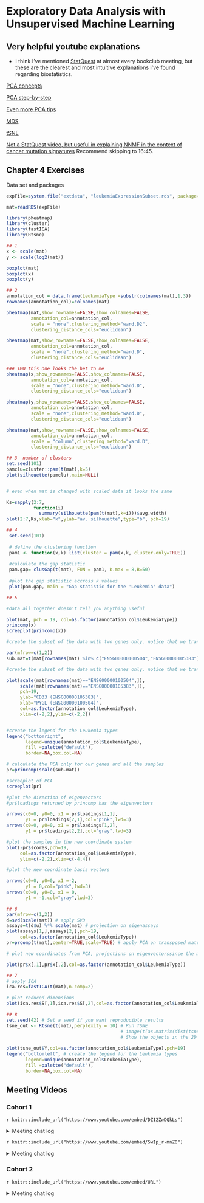 
# Exploratory Data Analysis with Unsupervised Machine Learning

## Very helpful youtube explanations
- I think I've mentioned [StatQuest](https://www.youtube.com/@statquest) at almost every bookclub meeting, but these are the clearest and most intuitive explanations I've found regarding biostatistics. 

[PCA concepts](https://www.youtube.com/watch?v=HMOI_lkzW08)

[PCA step-by-step](https://www.youtube.com/watch?v=FgakZw6K1QQ)

[Even more PCA tips](https://www.youtube.com/watch?v=oRvgq966yZg)

[MDS](https://www.youtube.com/watch?v=GEn-_dAyYME)

[tSNE](https://www.youtube.com/watch?v=NEaUSP4YerM)

[Not a StatQuest video, but useful in explaining NNMF in the context of cancer mutation signatures](https://www.youtube.com/watch?v=1_43nCptm44) Recommend skipping to 16:45.

## Chapter 4 Exercises

Data set and packages

```r
expFile=system.file("extdata", "leukemiaExpressionSubset.rds", package="compGenomRData") 

mat=readRDS(expFile) 

library(pheatmap) 
library(cluster) 
library(fastICA)
library(Rtsne)
```

```r
## 1
x <- scale(mat)
y <- scale(log2(mat))

boxplot(mat) 
boxplot(x) 
boxplot(y)

```


```r
## 2 
annotation_col = data.frame(LeukemiaType =substr(colnames(mat),1,3))
rownames(annotation_col)=colnames(mat)

pheatmap(mat,show_rownames=FALSE,show_colnames=FALSE,
         annotation_col=annotation_col,
         scale = "none",clustering_method="ward.D2",
         clustering_distance_cols="euclidean")

pheatmap(mat,show_rownames=FALSE,show_colnames=FALSE,
         annotation_col=annotation_col,
         scale = "none",clustering_method="ward.D",
         clustering_distance_cols="euclidean")

### IMO this one looks the bet to me
pheatmap(x,show_rownames=FALSE,show_colnames=FALSE,
         annotation_col=annotation_col,
         scale = "none",clustering_method="ward.D",
         clustering_distance_cols="euclidean")

pheatmap(y,show_rownames=FALSE,show_colnames=FALSE,
         annotation_col=annotation_col,
         scale = "none",clustering_method="ward.D",
         clustering_distance_cols="euclidean")

pheatmap(mat,show_rownames=FALSE,show_colnames=FALSE,
         annotation_col=annotation_col,
         scale = "column",clustering_method="ward.D",
         clustering_distance_cols="euclidean")

```


```r
## 3  number of clusters 
set.seed(101) 
pamclu=cluster::pam(t(mat),k=5)
plot(silhouette(pamclu),main=NULL)


# even when mat is changed with scaled data it looks the same

Ks=sapply(2:7,
          function(i) 
            summary(silhouette(pam(t(mat),k=i)))$avg.width) 
plot(2:7,Ks,xlab="k",ylab="av. silhouette",type="b", pch=19)
```



```r
## 4 
 set.seed(101) 
 
 # define the clustering function 
 pam1 <- function(x,k) list(cluster = pam(x,k, cluster.only=TRUE)) 
 
 #calculate the gap statistic
 pam.gap= clusGap(t(mat), FUN = pam1, K.max = 8,B=50)
 
 #plot the gap statistic accross k values
 plot(pam.gap, main = "Gap statistic for the 'Leukemia' data")

```


```r
## 5 

#data all together doesn't tell you anything useful 

plot(mat, pch = 19, col=as.factor(annotation_col$LeukemiaType)) 
princomp(x)
screeplot(princomp(x))
```


```r
#create the subset of the data with two genes only. notice that we transpose the matrix so samples are on the columns

par(mfrow=c(1,2))
sub.mat=t(mat[rownames(mat) %in% c("ENSG00000100504","ENSG00000105383"),])
```

```r
#create the subset of the data with two genes only. notice that we transpose the matrix so samples are on the columns

plot(scale(mat[rownames(mat)=="ENSG00000100504",]),
     scale(mat[rownames(mat)=="ENSG00000105383",]),
     pch=19,
     ylab="CD33 (ENSG00000105383)",
     xlab="PYGL (ENSG00000100504)",
     col=as.factor(annotation_col$LeukemiaType),
     xlim=c(-2,2),ylim=c(-2,2))


#create the legend for the Leukemia types
legend("bottomright",
       legend=unique(annotation_col$LeukemiaType),
       fill =palette("default"),
       border=NA,box.col=NA)
```


```r
# calculate the PCA only for our genes and all the samples
pr=princomp(scale(sub.mat))

#screeplot of PCA
screeplot(pr)

#plot the direction of eigenvectors
#pr$loadings returned by princomp has the eigenvectors

arrows(x0=0, y0=0, x1 = pr$loadings[1,1], 
       y1 = pr$loadings[2,1],col="pink",lwd=3)
arrows(x0=0, y0=0, x1 = pr$loadings[1,2], 
       y1 = pr$loadings[2,2],col="gray",lwd=3)

```

```r
#plot the samples in the new coordinate system
plot(-pr$scores,pch=19,
     col=as.factor(annotation_col$LeukemiaType),
     ylim=c(-2,2),xlim=c(-4,4))

#plot the new coordinate basis vectors

arrows(x0=0, y0=0, x1 =-2, 
       y1 = 0,col="pink",lwd=3)
arrows(x0=0, y0=0, x1 = 0, 
       y1 = -1,col="gray",lwd=3)
```



```r
## 6 
par(mfrow=c(1,2))
d=svd(scale(mat)) # apply SVD
assays=t(d$u) %*% scale(mat) # projection on eigenassays
plot(assays[1,],assays[2,],pch=19,
     col=as.factor(annotation_col$LeukemiaType))
pr=prcomp(t(mat),center=TRUE,scale=TRUE) # apply PCA on transposed matrix

# plot new coordinates from PCA, projections on eigenvectorssince the matrix is transposed eigenvectors represent 

plot(pr$x[,1],pr$x[,2],col=as.factor(annotation_col$LeukemiaType))
```



```r
## 7
# apply ICA
ica.res=fastICA(t(mat),n.comp=2) 

# plot reduced dimensions
plot(ica.res$S[,1],ica.res$S[,2],col=as.factor(annotation_col$LeukemiaType)) 

```



```r
## 8 
set.seed(42) # Set a seed if you want reproducible results
tsne_out <- Rtsne(t(mat),perplexity = 10) # Run TSNE
                                          # image(t(as.matrix(dist(tsne_out$Y))))  
                                          # Show the objects in the 2D tsne representation
                                          
plot(tsne_out$Y,col=as.factor(annotation_col$LeukemiaType),pch=19)
legend("bottomleft", # create the legend for the Leukemia types
       legend=unique(annotation_col$LeukemiaType),
       fill =palette("default"),
       border=NA,box.col=NA)
```


## Meeting Videos

### Cohort 1

`r knitr::include_url("https://www.youtube.com/embed/DZ12ZwDQkLs")`

<details>
<summary> Meeting chat log </summary>
```
00:02:38	Allison Smither:	need to switch to phone audio
00:07:37	Allison Smither:	https://compgenomr.github.io/book/
00:22:52	Allison Smither:	https://www.youtube.com/c/joshstarmer
00:26:21	Allison Smither:	http://genomicsclass.github.io/book/
```
</details>

`r knitr::include_url("https://www.youtube.com/embed/SwIp_r-mnZ0")`

<details>
<summary>Meeting chat log</summary>
```
00:13:56	Allison Smither:	https://www.youtube.com/watch?v=FgakZw6K1QQ
00:43:17	Federica Gazzelloni:	https://www.tmwr.org/dimensionality.html
00:44:39	Federica Gazzelloni:	https://www.tmwr.org/dimensionality.html#feature-extraction-techniques
```
</details>

### Cohort 2

`r knitr::include_url("https://www.youtube.com/embed/URL")`

<details>
<summary>Meeting chat log</summary>
```
LOG
```
</details>
